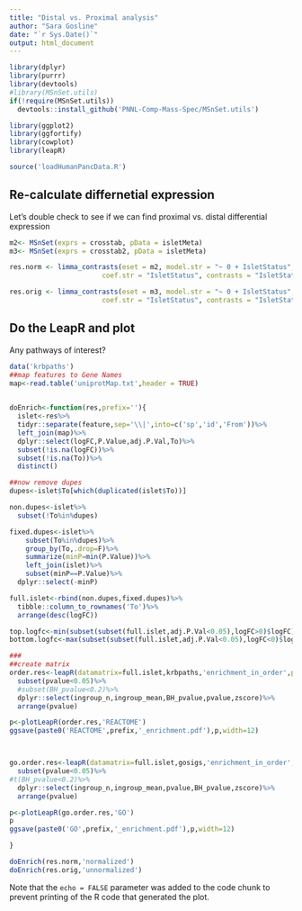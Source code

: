 ```yaml
---
title: "Distal vs. Proximal analysis"
author: "Sara Gosline"
date: "`r Sys.Date()`"
output: html_document
---
```


```r
library(dplyr)
library(purrr)
library(devtools)
#library(MSnSet.utils)
if(!require(MSnSet.utils))
  devtools::install_github('PNNL-Comp-Mass-Spec/MSnSet.utils')

library(ggplot2)
library(ggfortify)
library(cowplot)
library(leapR)

source('loadHumanPancData.R')
```

## Re-calculate differnetial expression

Let's double check to see if we can find proximal vs. distal differential expression

```r
m2<- MSnSet(exprs = crosstab, pData = isletMeta)
m3<- MSnSet(exprs = crosstab2, pData = isletMeta)

res.norm <- limma_contrasts(eset = m2, model.str = "~ 0 + IsletStatus", 
                       coef.str = "IsletStatus", contrasts = "IsletStatusProximal - IsletStatusDistal", trend = T, robust = T) #plot = T?

res.orig <- limma_contrasts(eset = m3, model.str = "~ 0 + IsletStatus", 
                       coef.str = "IsletStatus", contrasts = "IsletStatusProximal - IsletStatusDistal", trend = T, robust = T) #plot = T?


```

## Do the LeapR and plot

Any pathways of interest? 

```r
data('krbpaths')
##map features to Gene Names
map<-read.table('uniprotMap.txt',header = TRUE)
 

doEnrich<-function(res,prefix=''){
  islet<-res%>%
  tidyr::separate(feature,sep='\\|',into=c('sp','id','From'))%>%
  left_join(map)%>%
  dplyr::select(logFC,P.Value,adj.P.Val,To)%>%
  subset(!is.na(logFC))%>%
  subset(!is.na(To))%>%
  distinct()

##now remove dupes
dupes<-islet$To[which(duplicated(islet$To))]

non.dupes<-islet%>%
  subset(!To%in%dupes)

fixed.dupes<-islet%>%
    subset(To%in%dupes)%>%
    group_by(To,.drop=F)%>%
    summarize(minP=min(P.Value))%>%
    left_join(islet)%>%
    subset(minP==P.Value)%>%
  dplyr::select(-minP)

full.islet<-rbind(non.dupes,fixed.dupes)%>%
  tibble::column_to_rownames('To')%>%
  arrange(desc(logFC))

top.logfc<-min(subset(subset(full.islet,adj.P.Val<0.05),logFC>0)$logFC)
bottom.logfc<-max(subset(subset(full.islet,adj.P.Val<0.05),logFC<0)$logFC)

###
##create matrix
order.res<-leapR(datamatrix=full.islet,krbpaths,'enrichment_in_order',primary_columns='logFC',minsize=5)%>%
  subset(pvalue<0.05)%>%
  #subset(BH_pvalue<0.2)%>%
  dplyr::select(ingroup_n,ingroup_mean,BH_pvalue,pvalue,zscore)%>%
  arrange(pvalue)

p<-plotLeapR(order.res,'REACTOME')
ggsave(paste0('REACTOME',prefix,'_enrichment.pdf'),p,width=12)



go.order.res<-leapR(datamatrix=full.islet,gosigs,'enrichment_in_order',primary_columns='logFC',minsize=5)%>%
  subset(pvalue<0.05)%>%
#t(BH_pvalue<0.2)%>%
  dplyr::select(ingroup_n,ingroup_mean,pvalue,BH_pvalue,zscore)%>%
  arrange(pvalue)

p<-plotLeapR(go.order.res,'GO')
p
ggsave(paste0('GO',prefix,'_enrichment.pdf'),p,width=12)

}

doEnrich(res.norm,'normalized')
doEnrich(res.orig,'unnormalized')
```

Note that the `echo = FALSE` parameter was added to the code chunk to prevent printing of the R code that generated the plot.

